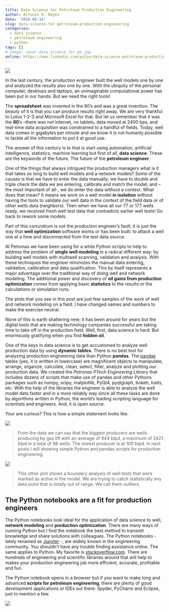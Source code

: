 ```yaml
---
title: Data Science for Petroleum Production Engineering
author: Alfonso R. Reyes
date: '2016-04-14'
slug: data-science-for-petroleum-production-engineering
categories:
  - data science
  - petroleum engineering
  - python
tags: []
# image: cover-data_science_for_pe.jpg
online: https://www.linkedin.com/pulse/data-science-petroleum-production-engineering-alfonso-r-reyes/
---
```


[![](/img/cover-data_science_for_pe.jpg)](/img/cover-data_science_for_pe.jpg)

In the last century, the production engineer built the well models one by one and analyzed the results also one by one. With the ubiquity of the personal computer, desktops and laptops, an unimaginable computational power has been put in our hands. But we need the right tools!

The **spreadsheet** was invented in the 80’s and was a great invention. The beauty of it is that you can produce results right away. We are very thankful to Lotus 1-2-3 and Microsoft Excel for that. But let us remember that it was the **80**’s –there was not internet, no tablets, data moved at 2400 bps, and real-time data acquisition was constrained to a handful of fields. Today, well data comes in gigabytes per minute and we know it is not humanly possible to tackle all the information to put it at good use.

The answer of this century is to that is start using automation, artificial intelligence, statistics, machine learning but first of all, **data science**. These are the keywords of the future. The future of the **petroleum engineer**.

One of the things that always intrigued the production managers what is it that takes so long to build well models and a network models? Some of the causes is that we have to enter the data manually; we have to double and triple check the data we are entering, calibrate and match the model; and – the most important of all-, we do enter the data without a context. What does that mean? It means we work on a well model **in isolation** without having the tools to validate our well data in the context of the field data or of other wells data (neighbors). Then when we have all our 77 or 177 wells ready, we received fresh well test data that contradicts earlier well tests! Go back to rework some models.

Part of this conundrum is not the production engineer’s fault; it is just the way that **well optimization** software works or has been built: to attack a well one at a time and disconnected from the test data source.

At Petronas we have been using for a while Python scripts to help to address the problem of **single well modeling** in a radical different way: by building well models with multiwell scanning, validation and analysis. With these techniques the engineer minimizes the manual data entering, validation, calibration and data qualification. This by itself represents a major advantage over the traditional way of doing well and network modeling. The additional power and discovery of **oil gains from production optimization** comes from applying basic **statistics** to the results or the calculations or simulation runs. 

The plots that you see in this post are just few samples of the work of well and network modeling on a field. I have changed names and numbers to make the exercise neutral.

None of this is earth shattering new; it has been around for years but the digital tools that are making technology companies successful are taking time to take off in the production field. Well, first, data science is hard. But enormously gratifying when you find **hidden oil**.

One of the keys in data science is to get accustomed to analyze well production data by using **dynamic tables**. There is no best tool for analyzing production engineering data than Python **pandas**. The [pandas](https://pandas.pydata.org/) tables (yes, it is written in lowercase) are magnificent objects to manipulate, arrange, organize, calculate, clean, select, filter, analyze and plotting our production data. We created the *Petronas PTech Engineering Library* that includes dozens of scripts that make use of pandas and other Pythons packages such as numpy, scipy, matplotlib, PyQt4, pyqtgraph, bokeh, traits, etc.  With the help of the libraries the engineer is able to analyze the well model data faster and in a more reliably way since all these tasks are done by algorithms written in Python, the world’s leading scripting language for scientists and engineers. And, it is open source.

Your are curious? This is how a simple statement looks like.

[![](/img/groupingby_al_method.jpg)](/img/groupingby_al_method.jpg)


> From the data we can say that the biggest producers are wells producing by gas lift with an average of 944 blpd, a maximum of 2421 blpd in a total of 98 wells. The lowest producer is at 100 blpd. In next posts I will showing simple Python and pandas scripts for production engineering.


[![](/img/boundary_analysis.jpg)](/img/boundary_analysis.jpg)

> This other plot shows a boundary analysis of well tests that were marked as active in the model. We are trying to catch statistically any data point that is totally out of range. We call them outliers.

## The Python notebooks are a fit for production engineers
The Python notebooks look ideal for the application of data science to well, **network modeling** and **production optimization**. There are many ways of running Python but I find the notebook the best method to transmit knowledge and share solutions with colleagues. The Python notebooks -lately renamed as [Jupyter](https://jupyter.org/) -, are widely known in the engineering community. You shouldn’t have any trouble finding assistance online. The same applies to Python. My favorite is [stackoverflow.com](https://stackoverflow.com/). There are hundreds of engineering and scientific libraries around that will help to makes your production engineering job more efficient, accurate, profitable and fun.

The Python notebook opens in a browser but if you want to make long and advanced **scripts for petroleum engineering**, there are plenty of good development applications or IDEs out there: Spyder, PyCharm and Eclipse, just to mention a few.

[![](/img/4001_multiwell_scan_analysis_jupyter.jpg)](/img/4001_multiwell_scan_analysis_jupyter.jpg)

